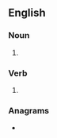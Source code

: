 ==English==

===Noun===
{{head|en|noun form}}

# {{plural of|refill|lang=en}}

===Verb===
{{head|en|verb form}}

# {{en-third-person singular of|refill}}

===Anagrams===
* {{anagrams|en|a=efillrs|Fillers|fillers|fillérs}}